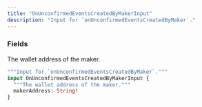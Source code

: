 ```yaml
---
title: "OnUnconfirmedEventsCreatedByMakerInput"
description: "Input for `onUnconfirmedEventsCreatedByMaker`."
---
```


### Fields

<ResponseField name="makerAddress" type="String!" required>
  The wallet address of the maker.
</ResponseField>


```graphql OnUnconfirmedEventsCreatedByMakerInput
"""Input for `onUnconfirmedEventsCreatedByMaker`."""
input OnUnconfirmedEventsCreatedByMakerInput {
  """The wallet address of the maker."""
  makerAddress: String!
}
```
